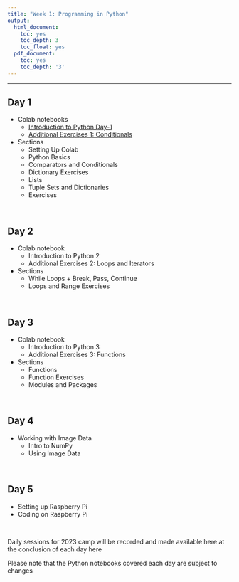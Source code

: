 ```yaml
---
title: "Week 1: Programming in Python"
output:
  html_document:
    toc: yes
    toc_depth: 3
    toc_float: yes
  pdf_document:
    toc: yes
    toc_depth: '3'
---
```


---

## Day 1 


* Colab notebooks
  * [Introduction to Python Day-1](https://colab.research.google.com/drive/1cXO-n8fnLDH2zdYMLWcD4wDap3q2RwEO?usp=sharing)
  * [Additional Exercises 1: Conditionals](https://colab.research.google.com/drive/1YmBhVIz44JaT5KmcA_0xCSOBXbdojPyc?usp=sharing)

* Sections
  * Setting Up Colab
  * Python Basics
  * Comparators and Conditionals
  * Dictionary Exercises
  * Lists
  * Tuple Sets and Dictionaries
  * Exercises


<br>

## Day 2 

* Colab notebook
  * Introduction to Python 2
  * Additional Exercises 2: Loops and Iterators

* Sections
   * While Loops + Break, Pass, Continue
   * Loops and Range Exercises


<br>

## Day 3

* Colab notebook
  * Introduction to Python 3
  * Additional Exercises 3: Functions
  
* Sections
   * Functions
   * Function Exercises
   * Modules and Packages


<br>

## Day 4
* Working with Image Data
  * Intro to NumPy
  * Using Image Data

<br>

## Day 5
* Setting up Raspberry Pi
* Coding on Raspberry Pi

<br>


Daily sessions for 2023 camp will be recorded and made available here at the conclusion of each day here

Please note that the Python notebooks covered each day are subject to changes

<br>


